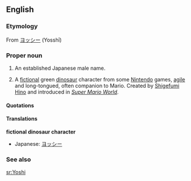==English==

===Etymology===
From {{Ja.}} [[ヨッシー]] (Yosshī)

===Proper noun===
{{en-proper noun}}

# An established Japanese male name.
# {{informal}} A [[fictional]] green [[dinosaur]] character from some [[Nintendo]] games, [[agile]] and long-tongued, often companion to Mario. Created by [[w:Shigefumi Hino|Shigefumi Hino]] and introduced in ''[[w:Super Mario World|Super Mario World]]''.

====Quotations====
{{seecites}}

====Translations====
'''fictional dinosaur character'''
*Japanese: [[ヨッシー]]

===See also===
{{pedialite|Yoshi}}

[[sr:Yoshi]]
